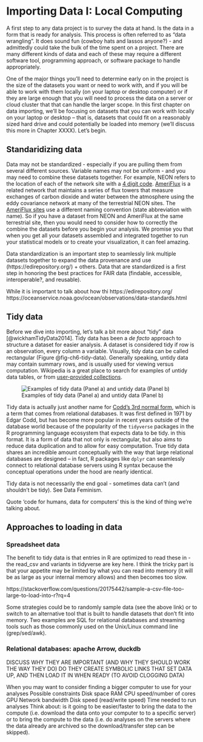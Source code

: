 # Importing Data I: Local Computing {#sec-06importing}


A first step to any data project is to survey the data at hand. Is the data in a form that is ready for analysis. This process is often referred to as "data wrangling".  It does sound fun (cowboy hats and lassos anyone?) - and admittedly could take the bulk of the time spent on a project. There are many different kinds of data and each of these may require a different software tool, programming approach, or software package to handle appropriately. 

One of the major things you’ll need to determine early on in the project is the size of the datasets you want or need to work with, and if you will be able to work with them locally (on your laptop or desktop computer) or if they are large enough that you will need to process the data on a server or cloud cluster that that can handle the larger scope. In this first chapter on data importing, we’ll be focusing on datasets that you can work with locally on your laptop or desktop – that is, datasets that could fit on a reasonably sized hard drive and could potentially be loaded into memory (we'll discuss this more in Chapter XXXX).  Let's begin.

## Standaridizing data
Data may not be standardized - especially if you are pulling them from several different sources. Variable names may not be uniform - and you may need to combine these datasets together.  For example, NEON refers to the location of each of the network site with a [4 digit code](https://www.neonscience.org/field-sites/explore-field-sites). [AmeriFlux](https://ameriflux.lbl.gov/) is a related network that maintains a series of flux towers that measure exchanges of carbon dioxide and water between the atmosphere using the eddy covariance network at many of the terrestrial NEON sites. The [AmeriFlux sites](https://ameriflux.lbl.gov/sites/site-search/) use a different naming convention (state abbreviation with name).  So if you have a dataset from NEON and AmeriFlux at the same terrestrial site, then you would need to consider how to correctly the combine the datasets before you begin your analysis. We promise you that when you get all your datasets assembled and integrated together to run your statistical models or to create your visualization, it can feel amazing.

Data standardization is an important step to seamlessly link multiple datasets together to expand the data provenance and use (https://edirepository.org/) + others. Data that are standardized is a first step in honoring the best practices for FAIR data (findable, accessible, interoperable?, and reusable).

While it is important to talk about how thi
https://edirepository.org/
https://oceanservice.noaa.gov/ocean/observations/data-standards.html

## Tidy data
Before we dive into importing, let’s talk a bit more about "tidy" data [@wickhamTidyData2014]. Tidy data has been a *de facto* approach to structure a dataset for easier analysis. A dataset is considered tidy if row is an observation, every column a variable. Visually, tidy data can be called rectangular (Figure @fig-ch6-tidy-data). Generally speaking, untidy data may contain summary rows, and is usually used for viewing versus computation. Wikipedia is a great place to search for examples of untidy data tables, or from [user-provided collections](https://kwstat.github.io/untidydata2/index.html).

![Examples of tidy data (Panel a) and untidy data (Panel b) ](images/06_local_computing/tidy_data_diagram.png){#fig-ch6-tidy-data}

Tidy data is actually just another name for [Codd’s 3rd normal form](https://en.wikipedia.org/wiki/Third_normal_form), which is a term that comes from relational databases. It was first defined in 1971 by Edgar Codd, but has become more popular in recent years outside of the database world because of the popularity of the `tidyverse` packages in the R programming language ecosystem that expects data to be tidy. in this format. It is a form of data that not only is rectangular, but also aims to reduce data duplication and to allow for easy computation. True tidy data shares an incredible amount conceptually with the way that large relational databases are designed – in fact, R packages like `dplyr` can seamlessly connect to relational database servers using R syntax because the conceptual operations under the hood are nearly identical.  



Tidy data is not necessarily the end goal - sometimes data can't (and shouldn't be tidy). See Data Feminism.

Quote ‘code for humans, data for computers’ this is the kind of thing we’re talking about.


## Approaches to loading in data
### Spreadsheet data
The benefit to tidy data is that entries in R are optimized to read these in - the read_csv and variants in tidyverse are key here.  I think the tricky part is that your appetite may be limited by what you can read into memory (it will be as large as your internal memory allows) and then becomes too slow.

https://stackoverflow.com/questions/20175442/sample-a-csv-file-too-large-to-load-into-r?rq=4

Some strategies could be to randomly sample data (see the above link) or to switch to an alternative tool that is built to handle datasets that don’t fit into memory. Two examples are SQL for relational databases and  streaming tools such as those commonly used on the Unix/Linux command line (grep/sed/awk).

### Relational databases: apache Arrow, duckdb
DISCUSS WHY THEY ARE IMPORTANT (AND WHY THEY SHOULD WORK THE WAY THEY DO)
DO THEY CREATE SYMBOLIC LINKS THAT SET DATA UP, AND THEN LOAD IT IN WHEN READY (TO AVOID CLOGGING DATA)


When you may want to consider finding a bigger computer to use for your analyses
Possible constraints
Disk space
RAM
CPU speed/number of cores
GPU
Network bandwidth
Disk speed (read/write speed)
Time needed to run analyses
Think about: is it going to be easier/faster to bring the data to the compute (i.e. download the data onto your computer to to a specific server) or to bring the compute to the data (i.e. do analyses on the servers where the data already are archived so the download/transfer step can be skipped).

